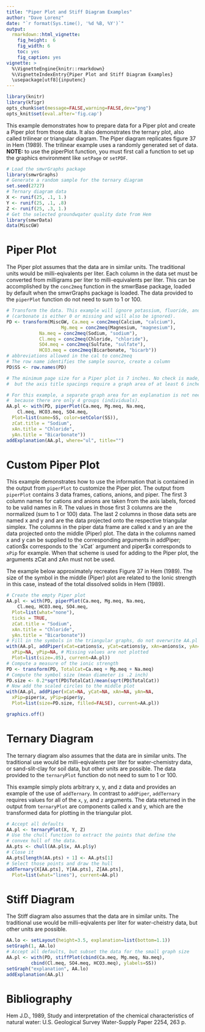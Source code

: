 ```yaml
---
title: "Piper Plot and Stiff Diagram Examples"
author: "Dave Lorenz"
date: "`r format(Sys.time(), '%d %B, %Y')`"
output:
  rmarkdown::html_vignette:
    fig_height:  6
    fig_width: 6
    toc: yes
    fig_caption: yes
vignette: >
  %\VignetteEngine{knitr::rmarkdown}
  %\VignetteIndexEntry{Piper Plot and Stiff Diagram Examples}
  \usepackage[utf8]{inputenc}
---
```


```r
library(knitr)
library(kfigr)
opts_chunk$set(message=FALSE,warning=FALSE,dev="png")
opts_knit$set(eval.after='fig.cap')
```


This example demonstrates how to prepare data for a Piper plot and create a Piper plot from those data. It also demonstrates the ternary plot, also called trilinear or triangular diagram. The Piper diagram replicates figure 37 in Hem (1989). The trilinear example uses a randomly generated set of data.  **NOTE:** to use the piperPlot function, you must first call a function to set up the graphics environment like `setPage` or `setPDF`.

```r
# Load the smwrGraphs package
library(smwrGraphs)
# Generate a random sample for the ternary diagram
set.seed(2727)
# Ternary diagram data
X <- runif(25, .1, 1.)
Y <- runif(25, .1, .8)
Z <- runif(25, .3, 1.)
# Get the selected groundwqater quality date from Hem
library(smwrData)
data(MiscGW)
```


# Piper Plot

The Piper plot assumes that the data are in similar units. The traditional units would be milli-eqivalents per liter. Each column in the data set must be converted from milligrams per liter to milli-equivalents per liter. This can be accomplished by the `conc2meq` function in the smwrBase package, loaded by default when the smwrGraphs package is loaded. The data provided to the `piperPlot` function do not need to sum to 1 or 100.

```r
# Transform the data. This example will ignore potassium, fluoride, and nitrate
# (carbonate is either 0 or missing and will also be ignored).
PD <- transform(MiscGW, Ca.meq = conc2meq(Calcium, "calcium"),
                    Mg.meq = conc2meq(Magnesium, "magnesium"),
		    Na.meq = conc2meq(Sodium, "sodium"),
		    Cl.meq = conc2meq(Chloride, "chloride"),
		    SO4.meq = conc2meq(Sulfate, "sulfate"),
		    HCO3.meq = conc2meq(Bicarbonate, "bicarb")) 
# abbreviations allowed in the cal to conc2meq
# The row name identifies the sample source, create a column
PD$SS <- row.names(PD)

# The minimum page size for a Piper plot is 7 inches. No check is made,
#  but the axis title spacings require a graph area of at least 6 inches.

# For this example, a separate graph area for an explanation is not needed
#  because there are only 4 groups (individuals).
AA.pl <- with(PD, piperPlot(Ca.meq, Mg.meq, Na.meq, 
    Cl.meq, HCO3.meq, SO4.meq,
  Plot=list(name=SS, color=setColor(SS)),
  zCat.title = "Sodium",
  xAn.title = "Chloride",
  yAn.title = "Bicarbonate"))
addExplanation(AA.pl, where="ul", title="")

```


# Custom Piper Plot

This example demonstrates how to use the information that is contained in the output from `piperPlot` to customize the Piper plot. The output from `piperPlot` contains 3 data frames, cations, anions, and piper. The first 3 column names for cations and anions are taken from the axis labels, forced to be valid names in R. The values in those first 3 columns are the normalized (sum to 1 or 100) data. The last 2 columns in those data sets are named x and y and are the data projected onto the respective triangular simplex. The columns in the piper data frame are called x and y an are the data projected onto the middle (Piper) plot. The data in the columns named x and y can be supplied to the corresponding arguments in addPiper; cation$x corresponds to the `xCat` argument and piper$x corresponds to `xPip` for example. When that scheme is used for adding to the Piper plot, the arguments zCat and zAn must not be used.

The example below approximately recreates Figure 37 in Hem (1989). The size of the symbol in the middle (Piper) plot are related to the Ionic strength in this case, instead of the total dissolved solids in Hem (1989).

```r
# Create the empty Piper plot
AA.pl <- with(PD, piperPlot(Ca.meq, Mg.meq, Na.meq, 
    Cl.meq, HCO3.meq, SO4.meq,
  Plot=list(what="none"),
  ticks = TRUE,
  zCat.title = "Sodium",
  xAn.title = "Chloride",
  yAn.title = "Bicarbonate"))
# Fill in the symbols in the triangular graphs, do not overwrite AA.pl
with(AA.pl, addPiper(xCat=cations$x, yCat=cations$y, xAn=anions$x, yAn=anions$y,
  xPip=NA, yPip=NA, # Missing values are not plotted
  Plot=list(size=.05), current=AA.pl))
# Compute a measure of the ionic strength
PD <- transform(PD, TotalCat=Ca.meq + Mg.meq + Na.meq)
# Compute the symbol size (mean diameter is .2 inch)
PD.size <- 0.2*sqrt(PD$TotalCat)/mean(sqrt(PD$TotalCat))
# Now add the scaled circles to the middle plot
with(AA.pl, addPiper(xCat=NA, yCat=NA, xAn=NA, yAn=NA, 
  xPip=piper$x, yPip=piper$y,
  Plot=list(size=PD.size, filled=FALSE), current=AA.pl))

graphics.off()
```

# Ternary Diagram

The ternary diagram also assumes that the data are in similar units. The traditional use would be milli-eqivalents per liter for water-chemistry data, or sand-slit-clay for soil data, but other units are possible. The data provided to the `ternaryPlot` function do not need to sum to 1 or 100.

This example simply plots arbitrary x, y, and z data and provides an example of the use of `addTernary`. In contrast to `addPiper`, `addTernary` requires values for all of the `x`, `y`, and `z` arguments. The data returned in the output from `ternaryPlot` are components called x and y, which are the transformed data for plotting in the triangular plot.

```r
# Accept all defaults
AA.pl <- ternaryPlot(X, Y, Z)
# Use the chull function to extract the points that define the 
# convex hull of the data.
AA.pts <- chull(AA.pl$x, AA.pl$y)
# Close it
AA.pts[length(AA.pts) + 1] <- AA.pts[1]
# Select those points and draw the hull
addTernary(X[AA.pts], Y[AA.pts], Z[AA.pts],
  Plot=list(what="lines"), current=AA.pl)

```


# Stiff Diagram

The Stiff diagram also assumes that the data are in similar units. The traditional use would be milli-eqivalents per liter for water-cheistry data, but other units are possible.

```r

AA.lo <- setLayout(height=3.5, explanation=list(bottom=1.1))
setGraph(1, AA.lo)
# Accept all defaults, but subset the data for the small graph size
AA.pl <- with(PD, stiffPlot(cbind(Ca.meq, Mg.meq, Na.meq),
         cbind(Cl.meq, SO4.meq, HCO3.meq), ylabels=SS))
setGraph("explanation", AA.lo)
addExplanation(AA.pl)

```

# Bibliography

Hem J.D., 1989, Study and interpretation of the chemical characteristics of natural water: U.S. Geological Survey Water-Supply Paper 2254, 263 p. 
